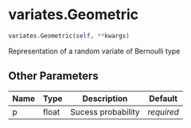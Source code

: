 # variates.Geometric { #sim_2024.variates.Geometric }

```python
variates.Geometric(self, **kwargs)
```

Representation of a random variate of Bernoulli type

## Other Parameters {.doc-section .doc-section-other-parameters}

| Name   | Type   | Description        | Default    |
|--------|--------|--------------------|------------|
| p      | float  | Sucess probability | _required_ |